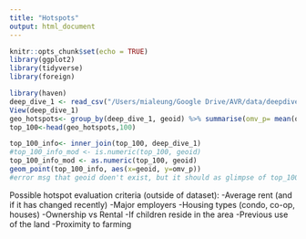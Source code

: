 ```yaml
---
title: "Hotspots"
output: html_document
---
```


```r
knitr::opts_chunk$set(echo = TRUE)
library(ggplot2)
library(tidyverse)
library(foreign)
```


```r
library(haven)
deep_dive_1 <- read_csv("/Users/mialeung/Google Drive/AVR/data/deepdive_v1.csv") 
View(deep_dive_1)
geo_hotspots<- group_by(deep_dive_1, geoid) %>% summarise(omv_p= mean(omv_p))%>% arrange(desc(omv_p))
top_100<-head(geo_hotspots,100)

top_100_info<- inner_join(top_100, deep_dive_1) 
#top_100_info_mod <- is.numeric(top_100, geoid)
top_100_info_mod <- as.numeric(top_100, geoid)
geom_point(top_100_info, aes(x=geoid, y=omv_p))
#error msg that geoid doen't exist, but it should as glimpse of top_100 shows it as a chr and I tried to convert it to a num for geom_point viz 


```


Possible hotspot evaluation criteria (outside of dataset):
-Average rent (and if it has changed recently)
-Major employers
-Housing types (condo, co-op, houses)
-Ownership vs Rental
-If children reside in the area 
-Previous use of the land 
-Proximity to farming
